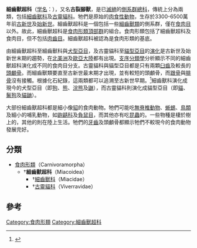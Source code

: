 {{Automatic Taxobox
| fossil_range = {{fossil_range|65|33}}[[古新世|古新世]]到[[始新世|始新世]]
| image = Miacidae indet skeleton.JPG
| image_width = 250px
| image_caption = [[細齒獸類|細齒獸類]]的[[化石|化石]]
| taxon= Miacoidea
| authority = [[愛德華·德林克·科普|Cope]], 1880
| subdivision_ranks = [[科|科]]
| subdivision = 
* [[細齒獸科|細齒獸科]] Miacidae
* [[古靈貓科|古靈貓科]] Viverravidae
}}

'''細齒獸超科'''（[[学名|学名]]：{{lang|la|Miacoidea}}），又名'''古裂腳獸'''，是已[[滅絕|滅絕]]的[[側系群|側系群]][[總科|總科]]，傳統上分為兩類，包括[[細齒獸科|細齒獸科]]及[[古靈貓科|古靈貓科]]。牠們是原始的[[肉食性|肉食性]][[動物|動物]]，生存於3300-6500萬年前[[古新世|古新世]]及[[始新世|始新世]]。細齒獸超科是一個包括一些[[細齒獸類|細齒獸類]]的側系群，僅在[[食肉目|食肉目]]以外。故此，細齒獸超科是[[食肉形類|食肉形類]][[頂部群|頂部群]]的組合。食肉形類包括了細齒獸超科及食肉目，但不包括[[肉齒目|肉齒目]]。細齒獸超科被認為是食肉形類的基底。

由細齒獸超科至細齒獸科與[[犬型亞目|犬型亞目]]，及古靈貓科至[[貓型亞目|貓型亞目]]的[[演化|演化]]是古新世及始新世末期的趨勢，在[[北美洲|北美洲]]及[[歐亞大陸|歐亞大陸]]都有出現。[[支序分類學|支序分類學]]分析顯示不同的細齒獸超科演化成不同的食肉目分支。古靈貓科與貓型亞目都是只有兩顆[[臼齒|臼齒]]及較長的[[頭顱骨|頭顱骨]]。而細齒獸類要直至古新世最末期才出現，並有較短的頭顱骨，而[[跟骨|跟骨]]與[[腓骨|腓骨]]沒有接觸。根據化石紀錄，這兩類都可以追溯至古新世早期。<ref name=Kemp>{{cite book en|author=Kemp, T.S.|year=2005|title=The Origin and Evolution of Mammals|url=https://archive.org/details/originevolutionm00kemp|publisher=Oxford University Press|id=ISBN 0198507607|pages=[https://archive.org/details/originevolutionm00kemp/page/247 247]-252}}</ref>細齒獸科演化成現今的犬型亞目（即[[狗|狗]]、[[熊|熊]]、[[浣熊|浣熊]]及[[鼬|鼬]]），而古靈貓科則演化成貓型亞目（即[[貓|貓]]、[[鬣狗|鬣狗]]及[[貓鼬|貓鼬]]）。

大部份細齒獸超科都是細小像[[貂|貂]]的食肉動物。牠們可能吃[[無脊椎動物|無脊椎動物]]、[[蜥蜴|蜥蜴]]、[[鳥類|鳥類]]及細小的哺乳動物，如[[鼩鼱科|鼩鼱科]]及[[負鼠目|負鼠目]]，而其他亦有吃[[昆蟲|昆蟲]]的。一些物種是棲於樹上的，其他的則在陸上生活。牠們的[[牙齒|牙齒]]及頭顱骨都顯示牠們不較現今的食肉動物發展完好。

==分類==
* [[食肉形類|食肉形類]]（Carnivoramorpha）
** †'''細齒獸超科'''（Miacoidea）
*** †[[細齒獸科|細齒獸科]]（Miacidae）
*** †[[古靈貓科|古靈貓科]]（Viverravidae）

==參考==
{{reflist}}
{{Taxonbar|from=Q2634940}}

[[Category:食肉形類|Category:食肉形類]]
[[Category:細齒獸超科|Category:細齒獸超科]]